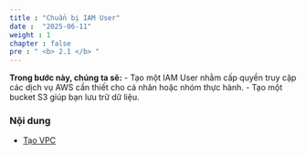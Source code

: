 ```yaml
---
title : "Chuẩn bị IAM User"
date :  "2025-06-11"
weight : 1 
chapter : false
pre : " <b> 2.1 </b> "
---
```


**Trong bước này, chúng ta sẽ:**
- Tạo một IAM User nhằm cấp quyền truy cập các dịch vụ AWS cần thiết cho cá nhân hoặc nhóm thực hành.
- Tạo một bucket S3 giúp bạn lưu trữ dữ liệu.



### Nội dung
  - [Tạo VPC](2.1.1-createvpc/)

